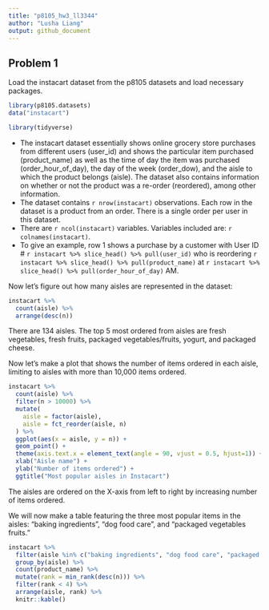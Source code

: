 ```yaml
---
title: "p8105_hw3_ll3344"
author: "Lusha Liang"
output: github_document
---
```


## Problem 1

Load the instacart dataset from the p8105 datasets and load necessary packages.
```r
library(p8105.datasets)
data("instacart")

library(tidyverse)
```

* The instacart dataset essentially shows online grocery store purchases from different users (user_id) and shows the particular item purchased (product_name) as well as the time of day the item was purchased (order_hour_of_day), the day of the week (order_dow), and the aisle to which the product belongs (aisle). The dataset also contains information on whether or not the product was a re-order (reordered), among other information.
* The dataset contains `r nrow(instacart)` observations. Each row in the dataset is a product from an order. There is a single order per user in this dataset.
* There are `r ncol(instacart)` variables. Variables included are: `r colnames(instacart)`. 
* To give an example, row 1 shows a purchase by a customer with User ID # `r instacart %>% slice_head() %>% pull(user_id)` who is reordering `r instacart %>% slice_head() %>% pull(product_name)` at `r instacart %>% slice_head() %>% pull(order_hour_of_day)` AM. 

Now let's figure out how many aisles are represented in the dataset:
```r
instacart %>%
  count(aisle) %>%
  arrange(desc(n))
```
There are 134 aisles. The top 5 most ordered from aisles are fresh vegetables, fresh fruits, packaged vegetables/fruits, yogurt, and packaged cheese.

Now let's make a plot that shows the number of items ordered in each aisle, limiting to aisles with more than 10,000 items ordered. 
```r
instacart %>%
  count(aisle) %>%
  filter(n > 10000) %>%
  mutate(
    aisle = factor(aisle),
    aisle = fct_reorder(aisle, n)
  ) %>%
  ggplot(aes(x = aisle, y = n)) + 
  geom_point() +
  theme(axis.text.x = element_text(angle = 90, vjust = 0.5, hjust=1)) +
  xlab("Aisle name") + 
  ylab("Number of items ordered") +
  ggtitle("Most popular aisles in Instacart")
```
The aisles are ordered on the X-axis from left to right by increasing number of items ordered.

We will now make a table featuring the three most popular items in the aisles: "baking ingredients", "dog food care", and "packaged vegetables fruits."
```r
instacart %>%
  filter(aisle %in% c("baking ingredients", "dog food care", "packaged vegetables fruits")) %>% 
  group_by(aisle) %>%
  count(product_name) %>%
  mutate(rank = min_rank(desc(n))) %>%
  filter(rank < 4) %>%
  arrange(aisle, rank) %>%
  knitr::kable()
```

